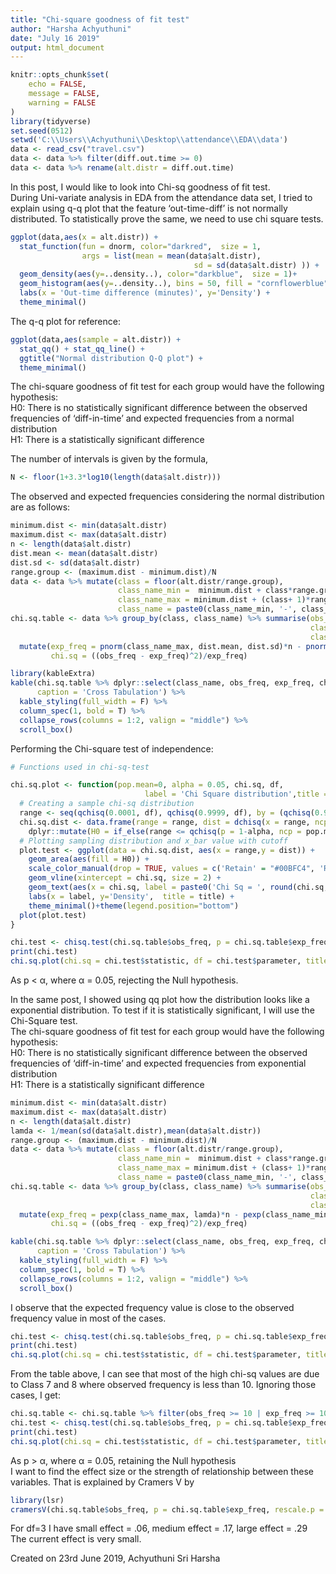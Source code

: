 ```yaml
---
title: "Chi-square goodness of fit test"
author: "Harsha Achyuthuni"
date: "July 16 2019"
output: html_document
---
```


```r
knitr::opts_chunk$set(
	echo = FALSE,
	message = FALSE,
	warning = FALSE
)
library(tidyverse)
set.seed(0512)
setwd('C:\\Users\\Achyuthuni\\Desktop\\attendance\\EDA\\data')
data <- read_csv("travel.csv")
data <- data %>% filter(diff.out.time >= 0)
data <- data %>% rename(alt.distr = diff.out.time)
```

In this post, I would like to look into Chi-sq goodness of fit test.  
During Uni-variate analysis in EDA from the attendance data set, I tried to explain using q-q plot that the feature 'out-time-diff' is not normally distributed. To statistically prove the same, we need to use chi square tests.  
```r
ggplot(data,aes(x = alt.distr)) +
  stat_function(fun = dnorm, color="darkred",  size = 1,
                args = list(mean = mean(data$alt.distr),
                                         sd = sd(data$alt.distr) )) +
  geom_density(aes(y=..density..), color="darkblue",  size = 1)+
  geom_histogram(aes(y=..density..), bins = 50, fill = "cornflowerblue", alpha = 0.2) +
  labs(x = 'Out-time difference (minutes)', y='Density') +
  theme_minimal()
```

The q-q plot for reference:  
```r
ggplot(data,aes(sample = alt.distr)) +
  stat_qq() + stat_qq_line() +
  ggtitle("Normal distribution Q-Q plot") +
  theme_minimal()
```

The chi-square goodness of fit test for each group would have the following hypothesis:    
H0: There is no statistically significant difference between the observed frequencies of 'diff-in-time' and expected frequencies from a normal distribution  
H1: There is a statistically significant difference    

The number of intervals is given by the formula, 

```r
N <- floor(1+3.3*log10(length(data$alt.distr)))
```

The observed and expected frequencies considering the normal distribution are as follows:  

```r
minimum.dist <- min(data$alt.distr)
maximum.dist <- max(data$alt.distr)
n <- length(data$alt.distr)
dist.mean <- mean(data$alt.distr)
dist.sd <- sd(data$alt.distr)
range.group <- (maximum.dist - minimum.dist)/N
data <- data %>% mutate(class = floor(alt.distr/range.group),
                        class_name_min =  minimum.dist + class*range.group,
                        class_name_max = minimum.dist + (class+ 1)*range.group,
                        class_name = paste0(class_name_min, '-', class_name_max))
chi.sq.table <- data %>% group_by(class, class_name) %>% summarise(obs_freq = n(),
                                                                   class_name_min = mean(class_name_min), 
                                                                   class_name_max = mean(class_name_max)) %>% 
  mutate(exp_freq = pnorm(class_name_max, dist.mean, dist.sd)*n - pnorm(class_name_min, dist.mean, dist.sd)*n,
         chi.sq = ((obs_freq - exp_freq)^2)/exp_freq)
```

```r
library(kableExtra)
kable(chi.sq.table %>% dplyr::select(class_name, obs_freq, exp_freq, chi.sq),
      caption = 'Cross Tabulation') %>% 
  kable_styling(full_width = F) %>%
  column_spec(1, bold = T) %>%
  collapse_rows(columns = 1:2, valign = "middle") %>% 
  scroll_box()
```

Performing the Chi-square test of independence: 

```r
# Functions used in chi-sq-test

chi.sq.plot <- function(pop.mean=0, alpha = 0.05, chi.sq, df,
                              label = 'Chi Square distribution',title = 'Chi Square goodness of fit test'){
  # Creating a sample chi-sq distribution
  range <- seq(qchisq(0.0001, df), qchisq(0.9999, df), by = (qchisq(0.9999, df)-qchisq(0.0001, df))*0.001)
  chi.sq.dist <- data.frame(range = range, dist = dchisq(x = range, ncp = pop.mean, df = df)) %>% 
    dplyr::mutate(H0 = if_else(range <= qchisq(p = 1-alpha, ncp = pop.mean, df = df,lower.tail = TRUE),'Retain', 'Reject'))
  # Plotting sampling distribution and x_bar value with cutoff
  plot.test <- ggplot(data = chi.sq.dist, aes(x = range,y = dist)) +
    geom_area(aes(fill = H0)) +
    scale_color_manual(drop = TRUE, values = c('Retain' = "#00BFC4", 'Reject' = "#F8766D"), aesthetics = 'fill') +
    geom_vline(xintercept = chi.sq, size = 2) +
    geom_text(aes(x = chi.sq, label = paste0('Chi Sq = ', round(chi.sq,3)), y = mean(dist)), colour="blue", vjust = 1.2) +
    labs(x = label, y='Density',  title = title) +
    theme_minimal()+theme(legend.position="bottom")
  plot(plot.test)
}
```

```r
chi.test <- chisq.test(chi.sq.table$obs_freq, p = chi.sq.table$exp_freq, rescale.p = TRUE)
print(chi.test)
chi.sq.plot(chi.sq = chi.test$statistic, df = chi.test$parameter, title = 'Null hypothesis to test normality')
```

As p < α, where α = 0.05, rejecting the Null hypothesis.  

In the same post, I showed using qq plot how the distribution looks like a exponential distribution. To test if it is statistically significant, I will use the Chi-Square test.  
The chi-square goodness of fit test for each group would have the following hypothesis:    
H0: There is no statistically significant difference between the observed frequencies of 'diff-in-time' and expected frequencies   from exponential distribution   
H1: There is a statistically significant difference   

```r
minimum.dist <- min(data$alt.distr)
maximum.dist <- max(data$alt.distr)
n <- length(data$alt.distr)
lamda <- 1/mean(sd(data$alt.distr),mean(data$alt.distr))
range.group <- (maximum.dist - minimum.dist)/N
data <- data %>% mutate(class = floor(alt.distr/range.group),
                        class_name_min =  minimum.dist + class*range.group,
                        class_name_max = minimum.dist + (class+ 1)*range.group,
                        class_name = paste0(class_name_min, '-', class_name_max))
chi.sq.table <- data %>% group_by(class, class_name) %>% summarise(obs_freq = n(),
                                                                   class_name_min = mean(class_name_min), 
                                                                   class_name_max = mean(class_name_max)) %>% 
  mutate(exp_freq = pexp(class_name_max, lamda)*n - pexp(class_name_min, lamda)*n,
         chi.sq = ((obs_freq - exp_freq)^2)/exp_freq)
```

```r
kable(chi.sq.table %>% dplyr::select(class_name, obs_freq, exp_freq, chi.sq),
      caption = 'Cross Tabulation') %>% 
  kable_styling(full_width = F) %>%
  column_spec(1, bold = T) %>%
  collapse_rows(columns = 1:2, valign = "middle") %>% 
  scroll_box()
```

I observe that the expected frequency value is close to the observed frequency value in most of the cases.  
```r
chi.test <- chisq.test(chi.sq.table$obs_freq, p = chi.sq.table$exp_freq, rescale.p = TRUE)
print(chi.test)
chi.sq.plot(chi.sq = chi.test$statistic, df = chi.test$parameter, title = 'Null hypothesis to test exponential distribution')
```

From the table above, I can see that most of the high chi-sq values are due to Class 7 and 8 where observed frequency is less than 10. Ignoring those cases, I get:

```r
chi.sq.table <- chi.sq.table %>% filter(obs_freq >= 10 | exp_freq >= 10)
chi.test <- chisq.test(chi.sq.table$obs_freq, p = chi.sq.table$exp_freq, rescale.p = TRUE)
print(chi.test)
chi.sq.plot(chi.sq = chi.test$statistic, df = chi.test$parameter, title = 'Null hypothesis to test exponential distribution')
```

As p > α, where α = 0.05, retaining the Null hypothesis  
I want to find the effect size or the strength of relationship between these variables. That is explained by Cramers V by
```r
library(lsr)
cramersV(chi.sq.table$obs_freq, p = chi.sq.table$exp_freq, rescale.p = TRUE)
```
For df=3  I have small effect = .06, medium effect = .17, large effect = .29  The current effect is very small.  

Created on 23rd June 2019, Achyuthuni Sri Harsha